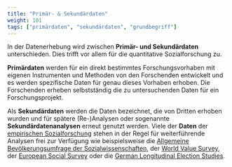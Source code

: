 ```yaml
---
title: "Primär- & Sekundärdaten"
weight: 101
tags: ["primärdaten", "sekundärdaten", "grundbegriff"]
---
```


In der Datenerhebung wird zwischen **Primär- und Sekundärdaten** unterschieden. Dies trifft vor allem für die quantitative Sozialforschung zu.

**Primärdaten** werden für ein direkt bestimmtes Forschungsvorhaben mit eigenen Instrumenten und Methoden von den Forschenden entwickelt und es werden spezifische Daten für genau dieses Vorhaben erhoben. Die Forschenden erheben selbstständig die zu untersuchenden Daten für ein Forschungsprojekt.

Als **Sekundärdaten** werden die Daten bezeichnet, die von Dritten erhoben wurden und für spätere (Re-)Analysen oder sogenannte **Sekundärdatenanalysen** erneut genutzt werden. Viele der **Daten** der [empirischen Sozialforschung]() stehen in der Regel für weiterführende Analysen frei zur Verfügung wie beispielsweise die [Allgemeine Bevölkerungsumfrage der Sozialwissenschaften](http://www.gesis.org/allbus/allbus/), der [World Value Survey](http://www.worldvaluessurvey.org/wvs.jsp), der [European Social Survey](http://www.europeansocialsurvey.org/about/) oder die [German Longitudinal Election Studies](http://www.gles.eu/).